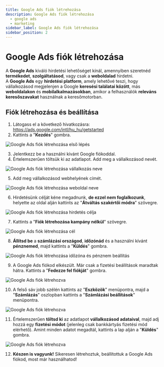 ```yaml
---
title: Google Ads fiók létrehozása
description: Google Ads fiók létrehozása
  - google ads
  - marketing
sidebar_label: Google Ads fiók létrehozása
sidebar_position: 2
---
```



# <FontAwesomeIcon icon="fa-brands fa-google text-primary" /> Google Ads fiók létrehozása
A **Google Ads** kiváló hirdetési lehetőséget kínál, amennyiben szeretnéd **termékedet**, **szolgáltatásod**, vagy csak a **weboldalad** hirdetni.  
A **Google Ads** egy **hirdetési platform**, amely lehetővé teszi, hogy vállalkozásod megjelenjen a Google **keresési találatai között**, más **weboldalakon** és **mobilalkalmazásokban**, amikor a felhasználók **releváns keresőszavakat** használnak a keresőmotorban.

## Fiók létrehozása és beállítása
1. Látogass el a következő hivatkozásra: https://ads.google.com/intl/hu_hu/getstarted
2. Kattints a "**Kezdés**" gombra.

<BrowserWindow url="https://accounts.google.com">
     <img
       src="/img/google-ads-letrehozasa-kezdes.png"
       alt="Google Ads fiók létrehozása első lépés"
     ></img>
   </BrowserWindow>

3. Jelentkezz be a használni kívánt Google fiókoddal. 
4. Értelemszerűen töltsük ki az adatlapot. Add meg a vállalkozásod nevét.

<BrowserWindow url="https://accounts.google.com">
     <img
       src="/img/google-ads-letrehozasa-1.png"
       alt="Google Ads fiók létrehozása vállalkozás neve"
     ></img>
   </BrowserWindow>

5. Add meg vállalkozásod webhelyének címét. 

<BrowserWindow url="https://accounts.google.com">
     <img
       src="/img/google-ads-letrehozasa-2.png"
       alt="Google Ads fiók létrehozása weboldal neve"
     ></img>
   </BrowserWindow>

6. Hirdetésünk célját kéne megadnunk, **de ezzel nem foglalkozunk**, helyette az oldal alján kattints az "**Átváltás szakértői módra**" szövegre.

<BrowserWindow url="https://accounts.google.com">
     <img
       src="/img/google-ads-letrehozasa-3.png"
       alt="Google Ads fiók létrehozása hirdetés célja"
     ></img>
   </BrowserWindow>

7. Kattints a "**Fiók létrehozása kampány nélkül**" szövegre. 

<BrowserWindow url="https://accounts.google.com">
     <img
       src="/img/google-ads-letrehozasa-4.png"
       alt="Google Ads fiók létrehozása cél"
     ></img>
   </BrowserWindow>

8. **Állítsd be** a **számlázási országod**, **időzónád** és a használni kívánt **pénznemed**, majd kattints a "**Küldés**" gombra.

<BrowserWindow url="https://accounts.google.com">
     <img
       src="/img/google-ads-letrehozasa-5.png"
       alt="Google Ads fiók létrehozása időzóna és pénznem beállítás"
     ></img>
   </BrowserWindow>



9. A Google Ads fiókod elkészült. Már csak a fizetési beállítások maradtak hátra. Kattints a "**Fedezze fel fiókját**" gombra. 

<BrowserWindow url="https://accounts.google.com">
     <img
       src="/img/google-ads-letrehozasa-6.png"
       alt="Google Ads fiók létrehozva"
     ></img>
   </BrowserWindow>

10. A felső sáv jobb szélén kattints az "**Eszközök**" menüpontra, majd a "**Számlázás**" oszlopban kattints a "**Számlázási beállítások**" menüpontra.

<BrowserWindow url="https://accounts.google.com">
     <img
       src="/img/google-ads-letrehozasa-7.png"
       alt="Google Ads fiók létrehozva"
     ></img>
   </BrowserWindow>

11. Értelemszerűen **töltsd ki** az adatlapot **vállalkozásod adataival**, majd adj hozzá egy **fizetési módot** (jelenleg csak bankkártyás fizetési mód elérhető). Amint minden adatot megadtál, kattints a lap alján a "**Küldés**" gombra. 

<BrowserWindow url="https://accounts.google.com">
     <img
       src="/img/google-ads-letrehozasa-8.png"
       alt="Google Ads fiók létrehozva"
     ></img>
   </BrowserWindow>

12. **Készen is vagyunk!** Sikeresen létrehoztuk, beállítottuk a Google Ads fiókod, most már használhatod! 